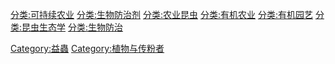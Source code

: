 [[分类:可持续农业|分类:可持续农业]]
[[分类:生物防治剂|分类:生物防治剂]]
[[分类:农业昆虫|分类:农业昆虫]]
[[分类:有机农业|分类:有机农业]]
[[分类:有机园艺|分类:有机园艺]]
[[分类:昆虫生态学|分类:昆虫生态学]]
[[分类:生物防治|分类:生物防治]]
[[Category:益蟲|Category:益蟲]]
[[Category:植物与传粉者|Category:植物与传粉者]]